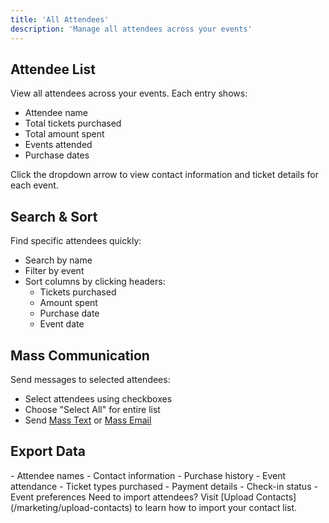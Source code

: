 ```yaml
---
title: 'All Attendees'
description: 'Manage all attendees across your events'
---
```


## Attendee List

View all attendees across your events. Each entry shows:
- Attendee name
- Total tickets purchased
- Total amount spent
- Events attended
- Purchase dates

<Tip>
  Click the dropdown arrow to view contact information and ticket details for each event.
</Tip>

## Search & Sort

Find specific attendees quickly:
- Search by name
- Filter by event
- Sort columns by clicking headers:
  - Tickets purchased
  - Amount spent
  - Purchase date
  - Event date

## Mass Communication

Send messages to selected attendees:
- Select attendees using checkboxes
- Choose "Select All" for entire list
- Send [Mass Text](/manage-events/mass-texts) or [Mass Email](/manage-events/mass-emails)

## Export Data

<CardGroup cols={2}>
  <Card title="Basic Export" icon="file-csv">
    - Attendee names
    - Contact information
    - Purchase history
    - Event attendance
  </Card>
  <Card title="Detailed Report" icon="chart-line">
    - Ticket types purchased
    - Payment details
    - Check-in status
    - Event preferences
  </Card>
</CardGroup>

<Note>
  Need to import attendees? Visit [Upload Contacts](/marketing/upload-contacts) to learn how to import your contact list.
</Note> 